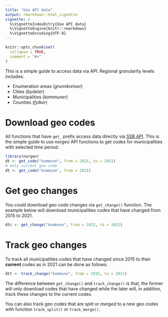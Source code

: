 ```yaml
---
title: "Use API data"
output: rmarkdown::html_vignette
vignette: >
  %\VignetteIndexEntry{Use API data}
  %\VignetteEngine{knitr::rmarkdown}
  %\VignetteEncoding{UTF-8}
---
```


```r
knitr::opts_chunk$set(
  collapse = TRUE,
  comment = "#>"
)
```

This is a simple guide to access data via API. Regional granularity levels includes:

- Enumeration areas (*grunnkretser*)
- Cities (*bydeler*)
- Municipalities (*kommuner*)
- Counties (*fylker*)

# Download geo codes 

All functions that have `get_` prefix access data directly via [SSB
API](https://data.ssb.no/api/klass/v1/api-guide.html). This is the simple guide
to use *norgeo* API functions to get codes for municipalities with selected time
period:

```r
library(norgeo)
dt <- get_code("kommune", from = 2015, to = 2021)
# only current geo code
dt <- get_code("kommune", from = 2021)
```

# Get geo changes

You could download geo code changes via `get_change()` function. The example below
will download municipalities codes that have changed from 2015 to 2021.

```r
dtc <- get_change("kommune", from = 2015, to = 2021)
```

# Track geo changes

To track all municipalities codes that have changed since 2015 to their **current**
codes as in 2021 can be done as follows:

```r
dtt <- track_change("kommune", from = 2015, to = 2021)
```

The difference between `get_change()` and `track_change()` is that, the former will
only download codes that have changed while the later will, in addition, track
these changes to the current codes.

You can also track geo codes that are *split* or *merged* to a new geo codes with
function `track_split()` or `track_merge()`.
